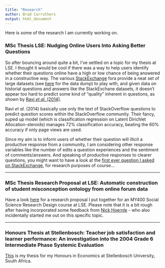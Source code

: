 ```yaml
---
title: "Research"
author: Brad Carruthers
output: html_document
---
```


Here is some of the research I am currently working on.

### MSc Thesis LSE: Nudging Online Users Into Asking Better Questions

So after bouncing around quite a bit, I've settled on a topic for my thesis at LSE. I thought it would be cool if there was a way to help users identify whether their questions online have a high or low chance of being answered in a constructive way. The various <a href="https://stackexchange.com/sites#questions" target="_blank">StackExchange</a> fora provide a neat set of large datasets (see <a href="https://archive.org/download/stackexchange" target="_blank">here</a> for the data dump) to play with, and given data on historial questions and answers like the StackExchane datasets, it doesn't appear too hard to predict some kind of "quality" inherent in questions, as shown by <a href="https://www.aaai.org/ocs/index.php/ICWSM/ICWSM14/paper/viewFile/8080/8143" target="_blank">Ravi *et al.* (2014)</a>.

Ravi *et al.* (2014) basically use only the text of StackOverflow questions to predict question scores within the StackOverflow community. Their fancy, suped up model (which is classification regression on Latent Dirichlet Allocation-steroids) manages 72% classification accuracy, beating the 60% accuracy if only page views are used.

Since my aim is to inform users of whether their question will illicit a productive response from a community, I am considering other response variables like the number of edits a question experiences and the sentiment of comments/answers. And speaking of productive responses to clearer questions, you might want to have a look at the <a href="https://bradcarruthers.netlify.com/2019/03/08/annoying-the-stackoverflow-community-for-research/" target="_blank">first ever question I asked on StackExchange</a>, for research purposes of course...





---

### MSc Thesis Research Proposal at LSE: Automatic construction of student misconception ontology from online forum data

Have a look <a href="/img/my400-assignment-after-feedback.pdf" target="_blank">here</a> for a research proposal I put together for an MY400 Social Science Research Design course at LSE. Please note that it is a bit rough after having incorporated some feedback from <a href="https://nickhoernle.com" target="_blank">Nick Hoernle</a> - who also incidentally started me out on this specific topic.

---

### Honours Thesis at Stellenbosch: Teacher job satisfaction and learner performance: An investigation into the 2004 Grade 6 Intermediate Phase Systemic Evaluation

<a href="/img/honours-thesis.pdf" target="_blank">This</a> is my thesis for my Honours in Economics at Stellenbosch University, South Africa.